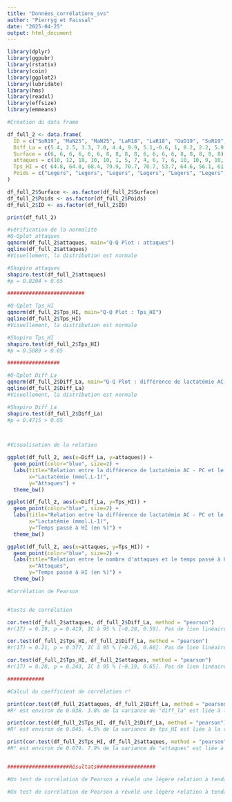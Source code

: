 ---
title: "Données_corrélations_svs"
author: "Pierryg et Faissal"
date: "2025-04-25"
output: html_document
---
```{r}
library(dplyr)
library(ggpubr)
library(rstatix)
library(coin)
library(ggplot2)
library(lubridate)
library(hms)
library(readxl)
library(effsize)
library(emmeans)

#Création du data frame

df_full_2 <- data.frame(
  ID = c("SoR19", "MaN25", "MaN25", "LaR18", "LaR18", "GuD19", "SoR19", "SoR19", "GuD19", "GuD19", "TaN25", "TaN25", "PiN19", "PiN19", "TaN25", "PaN23", "MaN23", "MaN23", "PiN19"), 
  Diff_La = c(5.4, 2.5, 3.3, 7.0, 4.4, 9.9, 5.1,-0.6, 1, 8.2, 2.2, 5.9, 4.0, 7.4, 8.4, 4.4, 11.6, 6.4, 16.6),
  Surface = c(6, 6, 6, 6, 6, 6, 8, 8, 8, 8, 6, 6, 6, 6, 8, 8, 8, 8, 8),
  attaques = c(10, 12, 18, 10, 10, 1, 5, 7, 4, 6, 7, 6, 10, 10, 9, 10, 14, 12, 14),
  Tps_HI = c( 64.8, 64.8, 68.4, 79.9, 70.7, 70.7, 53.7, 64.6, 56.1, 61.8, 74.2, 72.9, 68.3, 64.4, 71.3, 72.7, 68.8, 74.5, 68.8),
  Poids = c("Legers", "Legers", "Legers", "Legers", "Legers", "Legers", "Legers", "Legers", "Legers", "Legers", "Lourds", "Lourds", "Lourds", "Lourds", "Lourds", "Lourds", "Lourds", "Lourds", "Lourds")
)

df_full_2$Surface <- as.factor(df_full_2$Surface)
df_full_2$Poids <- as.factor(df_full_2$Poids)
df_full_2$ID <- as.factor(df_full_2$ID)

print(df_full_2)


```

```{r}

#vérification de la normalité
#Q-Qplot attaques
qqnorm(df_full_2$attaques, main="Q-Q Plot : attaques") 
qqline(df_full_2$attaques) 
#Visuellement, la distribution est normale

#Shapiro attaques
shapiro.test(df_full_2$attaques)
#p = 0.8204 > 0.05

#########################

#Q-Qplot Tps_HI
qqnorm(df_full_2$Tps_HI, main="Q-Q Plot : Tps_HI")
qqline(df_full_2$Tps_HI)
#Visuellement, la distribution est normale

#Shapiro Tps_HI
shapiro.test(df_full_2$Tps_HI)
#p = 0.5089 > 0.05

#################

#Q-Qplot Diff_La
qqnorm(df_full_2$Diff_La, main="Q-Q Plot : différence de lactatémie AC-PC")  
qqline(df_full_2$Diff_La) 
#Visuellement, la distribution est normale

#Shapiro Diff_La
shapiro.test(df_full_2$Diff_La)
#p = 0.4715 > 0.05

 

```


```{r}

#Visualisation de la relation

ggplot(df_full_2, aes(x=Diff_La, y=attaques)) +
  geom_point(color="blue", size=2) +
  labs(title="Relation entre la différence de lactatémie AC - PC et le nombre d'attaques",
       x="Lactatémie (mmol.L-1)",
       y="Attaques") +
  theme_bw()

ggplot(df_full_2, aes(x=Diff_La, y=Tps_HI)) +
  geom_point(color="blue", size=2) +
  labs(title="Relation entre la différence de lactatémie AC - PC et le temps passé à HI",
       x="Lactatémie (mmol.L-1)",
       y="Temps passé à HI (en %)") +
  theme_bw()

ggplot(df_full_2, aes(x=attaques, y=Tps_HI)) +
  geom_point(color="blue", size=2) +
  labs(title="Relation entre le nombre d'attaques et le temps passé à HI",
       x="Attaques",
       y="Temps passé à HI (en %)") +
  theme_bw()


```
```{r}
#Corrélation de Pearson


#tests de corrélation 

cor.test(df_full_2$attaques, df_full_2$Diff_La, method = "pearson")
#r(17) = 0.19, p = 0.419, IC à 95 % [−0.28, 0.59]. Pas de lien linéaire détecté, légère tendance de relation positive.

cor.test(df_full_2$Tps_HI, df_full_2$Diff_La, method = "pearson")
#r(17) = 0.21, p = 0.377, IC à 95 % [−0.26, 0.60]. Pas de lien linéaire détecté, légère tendance de relation positive.

cor.test(df_full_2$Tps_HI, df_full_2$attaques, method = "pearson")
#r(17) = 0.28, p = 0.243, IC à 95 % [−0.19, 0.65]. Pas de lien linéaire détecté, légère tendance de relation positive.

############

#Calcul du coefficient de corrélation r²

print(cor.test(df_full_2$attaques, df_full_2$Diff_La, method = "pearson")$estimate[["cor"]]^2) 
#R² est environ de 0.038. 3.8% de la variance de "diff_la" est liée à la variance de "attaques"

print(cor.test(df_full_2$Tps_HI, df_full_2$Diff_La, method = "pearson")$estimate[["cor"]]^2)
#R² est environ de 0.045. 4.5% de la variance de tps_HI est liée à la variance de "diff_La"

print(cor.test(df_full_2$Tps_HI, df_full_2$attaques, method = "pearson")$estimate[["cor"]]^2)
#R² est environ de 0.079. 7.9% de la variance de "attaques" est liée à la variance de "tps_HI"


####################Résultats###################

#Un test de corrélation de Pearson a révélé une légère relation à tendance positive entre la différence de La AC - PC et le temps passé à HI, r(17) = 0.21, p = 0.377, IC à 95 % [−0.26, 0.60]. R² est environ de 0.045. 4.5% de la variance de de la différence de AC - PC de La est liée à la variance du temps passé à HI.

#Un test de corrélation de Pearson a révélé une légère relation à tendance positive entre la différence de La AC - PC et le nombre d'attaques, r(17) = 0.19, p = 0.419, IC à 95 % [−0.28, 0.59]. R² est environ de 0.038. 3.8% de la variance de la différence AC - PC de La est liée à la variance du nombre d'attaques.

```

